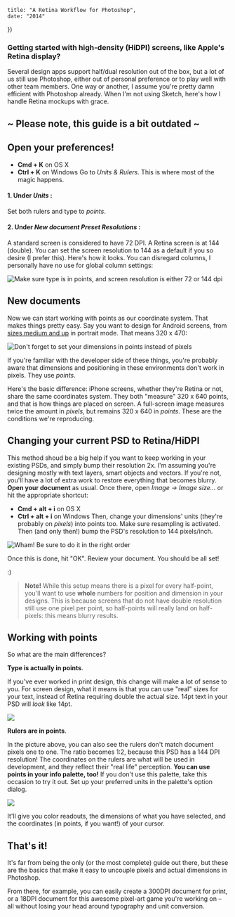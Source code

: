 	title: "A Retina Workflow for Photoshop",
	date: "2014"
})

### Getting started with high-density (HiDPI) screens, like Apple's Retina display?

Several design apps support half/dual resolution out of the box, but a lot of us still use Photoshop, either out of personal preference or to play well with other team members. One way or another, I assume you're pretty damn efficient with Photoshop already. When I'm not using Sketch, here's how I handle Retina mockups with grace.

<h2 style={{color: "#711BDE"}}>~ Please note, this guide is a bit outdated ~</h2>

## Open your preferences!

- **Cmd + K** on OS X
- **Ctrl + K** on Windows
  Go to _Units & Rulers_. This is where most of the magic happens.

#### 1. Under _Units_ :

Set both rulers and type to _points_.

#### 2. Under _New document Preset Resolutions_ :

A standard screen is considered to have 72 DPI. A Retina screen is at 144 (double). You can set the screen resolution to 144 as a default if you so desire (I prefer this).
Here's how it looks. You can disregard columns, I personally have no use for global column settings:

![Make sure type is in points, and screen resolution is either 72 or 144 dpi](/journal/retina-photoshop/Unit-settings-1.png)

## New documents

Now we can start working with points as our coordinate system. That makes things pretty easy. Say you want to design for Android screens, from [sizes medium and up](http://developer.android.com/guide/practices/screens_support.html) in portrait mode. That means 320 x 470:

![Don't forget to set your dimensions in points instead of pixels](/journal/retina-photoshop/New-document-resolution.png)

If you're familiar with the developer side of these things, you're probably aware that dimensions and positioning in these environments don't work in pixels. They use _points_.

Here's the basic difference: iPhone screens, whether they're Retina or not, share the same coordinates system. They both "measure" 320 x 640 points, and that is how things are placed on screen. A full-screen image measures twice the amount in _pixels_, but remains 320 x 640 in _points_. These are the conditions we're reproducing.

## Changing your current PSD to Retina/HiDPI

This method shoud be a big help if you want to keep working in your existing PSDs, and simply bump their resolution 2x.
I'm assuming you're designing mostly with text layers, smart objects and vectors. If you're not, you'll have a lot of extra work to restore everything that becomes blurry.
**Open your document** as usual. Once there, open _Image → Image size..._ or hit the appropriate shortcut:

- **Cmd + alt + i** on OS X
- **Ctrl + alt + i** on Windows
  Then, change your dimensions' units (they're probably on _pixels_) into points too. Make sure resampling is activated. Then (and only then!) bump the PSD's resolution to 144 pixels/inch.

![Wham! Be sure to do it in the right order](/journal/retina-photoshop/Convert-settings.png)

Once this is done, hit "OK". Review your document. You should be all set!

:)

> **Note!** While this setup means there is a pixel for every half-point, you'll want to use **whole** numbers for position and dimension in your designs. This is because screens that do not have double resolution still use one pixel per point, so half-points will really land on half-pixels: this means blurry results.

## Working with points

So what are the main differences?

**Type is actually in points**.

If you've ever worked in print design, this change will make a lot of sense to you. For screen design, what it means is that you can use "real" sizes for your text, instead of Retina requiring double the actual size. 14pt text in your PSD will _look_ like 14pt.

![](/journal/retina-photoshop/Actual-text-size-1.png)

**Rulers are in points**.

In the picture above, you can also see the rulers don't match document pixels one to one. The ratio becomes 1:2, because this PSD has a 144 DPI resolution!
The coordinates on the rulers are what will be used in development, and they reflect their "real life" perception.
**You can use points in your info palette, too!** If you don't use this palette, take this occasion to try it out. Set up your preferred units in the palette's option dialog.

![](/journal/retina-photoshop/Info-palette.png)

It'll give you color readouts, the dimensions of what you have selected, and the coordinates (in points, if you want!) of your cursor.

## That's it!

It's far from being the only (or the most complete) guide out there, but these are the basics that make it easy to uncouple pixels and actual dimensions in Photoshop.

From there, for example, you can easily create a 300DPI document for print, or a 18DPI document for this awesome pixel-art game you're working on – all without losing your head around typography and unit conversion.
